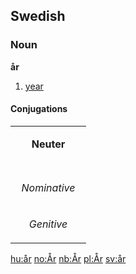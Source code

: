 ==Swedish==
===Noun===
'''år'''

#[[year]]

====Conjugations====
{| border=1 cellspacing=0 
| bgcolor=#FFFFF0 colspan=5 align=center | '''Neuter''' 
|- 
|- bgcolor=#FFFFF0 align=center 
! rowspan=2 | 
| colspan=2 width=105 | ''Singular'' 
| colspan=2 | ''Plural'' 
|- bgcolor=#FFFFF0 align=center 
| width=105 | ''Indefinite'' 
| width=105 | ''Definite'' 
| width=105 | ''Indefinite'' 
|  width=105 | ''Definite'' 
|- align=center 
| width=105 bgcolor=#FFFFF0 | ''Nominative'' 
| [[år]] 
| [[året]] 
| [[år]] 
| [[åren]] 
|- align=center 
| width=105 bgcolor=#FFFFF0 | ''Genitive'' 
| [[års]] 
| [[årets]] 
| [[års]] 
| [[årens]] 
|}

[[hu:år]]
[[no:År]]
[[nb:År]]
[[pl:År]]
[[sv:år]]